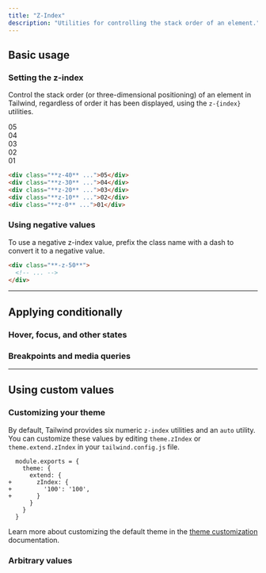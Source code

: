 ```yaml
---
title: "Z-Index"
description: "Utilities for controlling the stack order of an element."
---
```




## Basic usage

### Setting the z-index

Control the stack order (or three-dimensional positioning) of an element in Tailwind, regardless of order it has been displayed, using the `z-{index}` utilities.

<Example>
  <div class="flex justify-center -space-x-3 font-mono text-white text-sm font-bold leading-6">
    <div class="w-16 h-16 rounded-full flex items-center justify-center bg-pink-500 shadow-lg ring-2 ring-white z-40 dark:ring-gray-900">05</div>
    <div class="w-16 h-16 rounded-full flex items-center justify-center bg-pink-500 shadow-lg ring-2 ring-white z-30 dark:ring-gray-900">04</div>
    <div class="w-16 h-16 rounded-full flex items-center justify-center bg-pink-500 shadow-lg ring-2 ring-white z-20 dark:ring-gray-900">03</div>
    <div class="w-16 h-16 rounded-full flex items-center justify-center bg-pink-500 shadow-lg ring-2 ring-white z-10 dark:ring-gray-900">02</div>
    <div class="w-16 h-16 rounded-full flex items-center justify-center bg-pink-500 shadow-lg ring-2 ring-white z-0 dark:ring-gray-900">01</div>
  </div>
</Example>

```html
<div class="**z-40** ...">05</div>
<div class="**z-30** ...">04</div>
<div class="**z-20** ...">03</div>
<div class="**z-10** ...">02</div>
<div class="**z-0** ...">01</div>
```

### Using negative values

To use a negative z-index value, prefix the class name with a dash to convert it to a negative value.

```html
<div class="**-z-50**">
  <!-- ... -->
</div>
```

---

## <Heading ignore>Applying conditionally</Heading>

### <Heading ignore>Hover, focus, and other states</Heading>

<HoverFocusAndOtherStates defaultClass="z-0" featuredClass="z-50" />

### <Heading ignore>Breakpoints and media queries</Heading>

<BreakpointsAndMediaQueries defaultClass="z-0" featuredClass="z-50" />

---

## Using custom values

### Customizing your theme

By default, Tailwind provides six numeric `z-index` utilities and an `auto` utility. You can customize these values by editing `theme.zIndex` or `theme.extend.zIndex` in your `tailwind.config.js` file.

```diff-js tailwind.config.js
  module.exports = {
    theme: {
      extend: {
+       zIndex: {
+         '100': '100',
+       }
      }
    }
  }
```

Learn more about customizing the default theme in the [theme customization](/docs/theme#customizing-the-default-theme) documentation.

### Arbitrary values

<ArbitraryValues property="z-index" featuredClass="z-[100]" />
